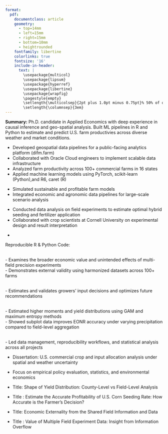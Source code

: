 ```yaml
---
format: 
  pdf: 
    documentclass: article
    geometry:
      - top=14mm
      - left=15mm
      - right=15mm
      - bottom=10mm
      - heightrounded
    fontfamily: libertine
    colorlinks: true
    fontsize: '16'
    include-in-header: 
      text: |
        \usepackage{multicol}
        \usepackage{lipsum}
        \usepackage{hyperref}
        \usepackage{libertine}
        \usepackage{wrapfig}
        \pagestyle{empty}
        \setlength{\multicolsep}{2pt plus 1.0pt minus 0.75pt}% 50% of original values
        \setlength{\columnsep}{3em}
---
```


<!-- TITLE -->
\begin{huge}\begin{center}{\bf JAESEOK HWANG}\end{center}\end{huge}

<!-- CONTACT INFO -->
\begin{center}\href{mailto:jaeseok2@illinois.edu}{jaeseok2@illinois.edu} ∙ 217-778-8776 ∙ \href{https://github.com/jaeseokh}{Github} ∙ \href{https://www.linkedin.com/in/jaeseok-hwang-0b06741a1}{LinkedIn}\end{center}

**Summary:** Ph.D. candidate in Applied Economics with deep experience in causal inference and geo-spatial analysis. 
Built ML pipelines in R and Python to estimate and predict U.S. farm productivies across diverse weather and market conditions.

<!-- EXPERIENCE -->
\begin{large}{\bf EXPERIENCE \ (Graduate Research Assistant)}
  \vspace{3pt}
  \hrule
\end{large}

\begin{multicols}{2}
  \begin{flushleft}{\bf Data Intensive Farm Management (USDA NRCS)}\\
  \end{flushleft}
  \begin{flushright}
  Sep 2020 – Present
  \end{flushright}
\end{multicols}
- Developed geospatial data pipelines for a public-facing analytics platform (difm.farm)
- Collaborated with Oracle Cloud engineers to implement scalable data infrastructure
- Analyzed farm productivity across 100+ commercial farms in 16 states
- Applied machine learning models using PyTorch, scikit-learn (Python),and R6, caret (R)

\begin{multicols}{2}
  \begin{flushleft}{\bf Center for the Economics of Sustainability (UIUC)}\\
  \end{flushleft}
  \begin{flushright}
  Jan 2021 – Present
  \end{flushright}
\end{multicols}
- Simulated sustainable and profitable farm models
- Integrated economic and agronomic data pipelines for large-scale scenario analysis 

\begin{multicols}{2}
  \begin{flushleft}{\bf Advanced Ag Alliance (with Cornell University)}\\
  \end{flushleft}
  \begin{flushright}
  Jan 2019 – Dec 2019
  \end{flushright}
\end{multicols}
- Conducted data analysis on field experiments to estimate optimal hybrid seeding and fertilizer application
- Collaborated with crop scientists at Cornell University on experimental design and result interpretation

<!-- Publications -->
\begin{large}{\bf PUBLICATION}
  \vspace{3pt}
  \hrule
\end{large}

\begin{multicols}{2}
  \begin{flushleft}\textit{Bullock, D., Mieno, T., \& Hwang, J. (2020).} 
  \end{flushleft}
   \begin{flushright} \textit{Precision Agriculture}, 21(5), 1027–1044. \href{https://doi.org/10.1007/s11119-019-09706-1}{DOI}
  \end{flushright} 
\end{multicols}
- \textit{The Value of Conducting On-Farm Field Trials Using Precision Agriculture Technology.}
  

\vspace{6pt}
\begin{large} {\bf WORKING PAPERS} \end{large} 
Reproducible R & Python Code: \href{https://github.com/jaeseokh}{github.com/jaeseokh}

\hrule
\vspace{6pt}

\noindent\textbf{\textit{Leveraging Multi-Field On-Farm Experiment Data: Externalities in Collected Data}}  
- Examines the broader economic value and unintended effects of multi-field precision experiments  
- Demonstrates external validity using harmonized datasets across 100+ farms

\vspace{4pt}
\noindent\textbf{\textit{Evaluating the Profitability of Corn Seeding Decisions}}  
- Estimates and validates growers’ input decisions and optimizes future recommendations

\vspace{4pt}
\noindent\textbf{\textit{Can On-Farm Subplot Experiments Improve Regional Nitrogen Decisions? A Distributional Perspective}}  
- Estimated higher moments and yield distributions using GAM and maximum entropy methods  
- Showed subplot data improves EONR accuracy under varying precipitation compared to field-level aggregation


\vspace{4pt}
\noindent\textbf{\textit{Informing Site-Specific Input Management in South Africa Using On-Farm Experimentation (M. Delport et al. 2025)}}  
- Led data management, reproducibility workflows, and statistical analysis across all projects

\vspace{5pt}
<!-- EDUCATION -->
\begin{large}{\bf EDUCATION}
  \vspace{3pt}
  \hrule
\end{large}

\vspace{2pt}
\begin{multicols}{2}
  \begin{flushleft}{\bf University of Illinois at Urbana-Champaign}\\
  \hspace{5 mm}Ph.D. Agricultural \& Applied Economics
  \end{flushleft}
  \begin{flushright}
  Expected Aug. 2025
  \end{flushright}
\end{multicols}
- Dissertation: U.S. commercial crop and input allocation analysis under spatial and weather uncertainty

\vspace{2pt}
\begin{multicols}{2}
  \begin{flushleft}{\bf University of Illinois Urbana-Champaign}\\
  \hspace{5 mm}M.A. Agricultural \& Applied Economics
  \end{flushleft}
  \begin{flushright}
  May 2020
  \end{flushright}
\end{multicols}
- Focus on empirical policy evaluation, statistics, and environmental economics

\vspace{2pt}
\begin{multicols}{2}
  \begin{flushleft}{\bf Sogang University}\\
  \hspace{5 mm}B.S. Economics
  \end{flushleft}
  \begin{flushright}
  Aug. 2013, South Korea
  \end{flushright}
\end{multicols}

\newpage
<!-- SELECTED PRESENTATIONS -->
\begin{large}{\bf SELECTED PRESENTATIONS}
  \vspace{3pt}
  \hrule
\end{large}

\vspace{2pt}
\begin{multicols}{2}
  \begin{flushleft}{\bf International Conference for On-farm Precision Experimentation}\\
  \end{flushleft}
  \begin{flushright}
  Jan. 2024 / Brownsville, TX
  \end{flushright}
\end{multicols}
- Title: Shape of Yield Distribution: County-Level vs Field-Level Analysis

\vspace{2pt}
\begin{multicols}{2}
  \begin{flushleft}{\bf 6th Agri-Tech Economics Symposium}\\
  \end{flushleft}
  \begin{flushright}
  Sep. 2023 / Newport, UK
  \end{flushright}
\end{multicols}
- Title : Estimate the Accurate Profitability of U.S. Corn Seeding Rate: How Accurate is the Farmer’s Decision?

\vspace{2pt}
\begin{multicols}{2}
  \begin{flushleft}{\bf 5th Agri-Tech Economics Symposium}\\
  \end{flushleft}
  \begin{flushright}
  Sep. 2022 / Newport, UK
    \end{flushright}
\end{multicols}
- Title: Economic Externality from the Shared Field Information and Data

\vspace{2pt}
\begin{multicols}{2}
  \begin{flushleft}{\bf Cyber-Infrastructure Development Meeting for DIFM}\\
  \end{flushleft}
  \begin{flushright}
  Jan. 2023 / Corpus Christi, TX
  \end{flushright}
\end{multicols}
- Title : Value of Multiple Field Experiment Data: Insight from Information Overflow

<!-- SKILLS -->
\begin{large}{\bf TECHNICAL SKILLS}
  \vspace{3pt}
  \hrule
\end{large}

\vspace{4pt}
\begin{tabular}{@{}p{4.2cm}p{11cm}@{}}
\textbf{Programming:} & Python (advanced), R (expert), SQL, Shell, LaTeX \\
\textbf{Data Science \& ML:} & PyTorch, scikit-learn, Bootstrap, Causal inference, Bayesian modeling \\
\textbf{Econometrics:} & Panel data, Simulation-based inference \\
\textbf{Geospatial:} & GIS pipelines with R and QGIS; Spatial econometrics; Satellite data integration \\
\textbf{Tools \& Workflow:} & GitHub, Jupyter,  VS Code \\
\textbf{Visualization:} & plotly, matplotlib \\
\end{tabular}
